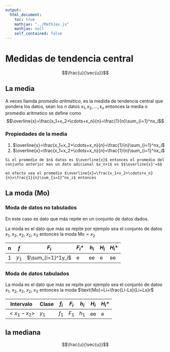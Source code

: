 ```yaml
---
output: 
  html_document:
    toc: true
    mathjax: "../MathJax.js"
    mathjax: null
    self_contained: false
---
```

# Medidas de tendencia central


$$\frac{u}{\vec{u}}$$

## La media
A veces llamda _promedio aritmético_, es la medida de tendencia central que pondera los datos, sean los $n$ datos $x_1, x_2,\ldots, x_n$ entonces la media o promedio aritmetico se define como $$\overline{x}=\frac{x_1+x_2+\cdots+x_n}{n}=\frac{1}{n}\sum_{i=1}^nx_i$$

### Propiedades de la media


1. $\overline{x}=\frac{x_1+x_2+\cdots+x_n}{n}=\frac{1}{n}\sum_{i=1}^nx_i$
2. $\overline{x}=\frac{x_1+x_2+\cdots+x_n}{n}=\frac{1}{n}\sum_{i=1}^nx_i$ 

```exercise
Si el promedio de $n$ datos es $\overline{x}$ entonces el promedio del conjunto anterior mas un dato adicional $x_n+1$ es $$\overline{x}'=$$ 
```

```solution
en efecto sea el promedio $\overline{x}=\frac{x_1+x_2+\cdots+x_n}{n}=\frac{1}{n}\sum_{i=1}^nx_i$ entonces 
````
## La moda (Mo)

### Moda de datos no tabulados
En este caso es dato que más repite en un conjunto de datos dados. 


La moda es el dato que más se repite por ejemplo sea el conjunto de datos $x_1,$ $x_2,$ $x_2,$ $x_2,$ $x_3$ entonces la moda $\text{Mo}=x_2$ 
 

 n | $f$ | $F_i$ | $F_i*$ | $h_i$ | $H_i$ | $H_i*$ | $h_i%$ | $H_i%$ | $H_i*%$
 ---|---|---|---|---|---|---
1 | $y_1$ | $\sum_{i=1}^1y_i$ | e | ee | e | ee | e |

### Moda de datos tabulados

La moda es el dato que más se repite por ejemplo sea el conjunto de datos $x_1,$ $x_2,$ $x_2,$ $x_2,$ $x_3$ entonces la moda $\text{Mo}=Li+\frac{Li-Ls}{Li+Ls}r$ 

 Intervalo | Clase | $f_i$ | $F_i$ | $h_i$ | $H_i$ | $H_i*$ | $h_i%$ | $H_i%$ | $H_i*%$
 ---|---|---|---|---|---|---
$<x_1-x_2>$ | $y_1$ | $f_1$ | $F_1$ | $h_1$ | ee | e |

## la mediana


$$\frac{u}{\vec{u}}$$